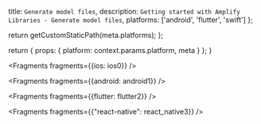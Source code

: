 
  title: `Generate model files`,
  description: `Getting started with Amplify Libraries - Generate model files`,
  platforms: ['android', 'flutter', 'swift']
};

  return getCustomStaticPath(meta.platforms);
};

  return {
    props: {
      platform: context.params.platform,
      meta
    }
  };
}


<Fragments fragments={{ios: ios0}} />


<Fragments fragments={{android: android1}} />


<Fragments fragments={{flutter: flutter2}} />


<Fragments fragments={{"react-native": react_native3}} />
